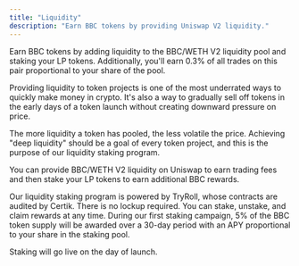 ```yaml
---
title: "Liquidity"
description: "Earn BBC tokens by providing Uniswap V2 liquidity."
---
```


Earn BBC tokens by adding liquidity to the BBC/WETH V2 liquidity pool and staking your LP tokens. Additionally, you'll earn 0.3% of all trades on this pair proportional to your share of the pool.

Providing liquidity to token projects is one of the most underrated ways to quickly make money in crypto. It's also a way to gradually sell off tokens in the early days of a token launch without creating downward pressure on price.

The more liquidity a token has pooled, the less volatile the price. Achieving "deep liquidity" should be a goal of every token project, and this is the purpose of our liquidity staking program.

You can provide BBC/WETH V2 liquidity on Uniswap to earn trading fees and then stake your LP tokens to earn additional BBC rewards.

Our liquidity staking program is powered by TryRoll, whose contracts are audited by Certik. There is no lockup required. You can stake, unstake, and claim rewards at any time. During our first staking campaign, 5% of the BBC token supply will be awarded over a 30-day period with an APY proportional to your share in the staking pool.

Staking will go live on the day of launch.